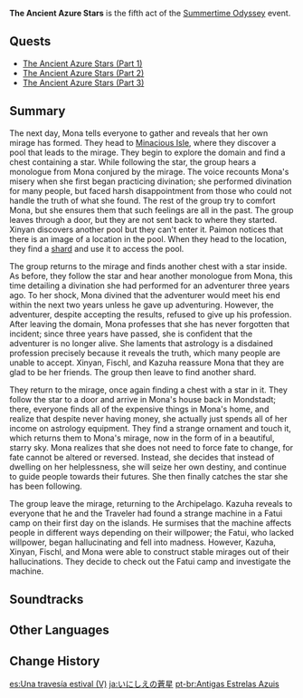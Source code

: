 {{Act Infobox
|image          = Summertime Odyssey Chapter.png
|type           = Story
|event_name     = Summertime Odyssey
|actNum         = V
|actType        = None
|prev           = Immernachtreich Apokalypse
|next           = Like Rhyme and Song, the Summer Reverie
}}
'''The Ancient Azure Stars''' is the fifth act of the [[Summertime Odyssey]] event.

==Quests==
* [[The Ancient Azure Stars (Part 1)]]
* [[The Ancient Azure Stars (Part 2)]]
* [[The Ancient Azure Stars (Part 3)]]

==Summary==
The next day, Mona tells everyone to gather and reveals that her own mirage has formed. They head to [[Minacious Isle/2.8|Minacious Isle]], where they discover a pool that leads to the mirage. They begin to explore the domain and find a chest containing a star. While following the star, the group hears a monologue from Mona conjured by the mirage. The voice recounts Mona's misery when she first began practicing divination; she performed divination for many people, but faced harsh disappointment from those who could not handle the truth of what she found. The rest of the group try to comfort Mona, but she ensures them that such feelings are all in the past. The group leaves through a door, but they are not sent back to where they started. Xinyan discovers another pool but they can't enter it. Paimon notices that there is an image of a location in the pool. When they head to the location, they find a [[Asterism Shard|shard]] and use it to access the pool.

The group returns to the mirage and finds another chest with a star inside. As before, they follow the star and hear another monologue from Mona, this time detailing a divination she had performed for an adventurer three years ago. To her shock, Mona divined that the adventurer would meet his end within the next two years unless he gave up adventuring. However, the adventurer, despite accepting the results, refused to give up his profession. After leaving the domain, Mona professes that she has never forgotten that incident; since three years have passed, she is confident that the adventurer is no longer alive. She laments that astrology is a disdained profession precisely because it reveals the truth, which many people are unable to accept. Xinyan, Fischl, and Kazuha reassure Mona that they are glad to be her friends. The group then leave to find another shard.

They return to the mirage, once again finding a chest with a star in it. They follow the star to a door and arrive in Mona's house back in Mondstadt; there, everyone finds all of the expensive things in Mona's home, and realize that despite never having money, she actually just spends all of her income on astrology equipment. They find a strange ornament and touch it, which returns them to Mona's mirage, now in the form of in a beautiful, starry sky. Mona realizes that she does not need to force fate to change, for fate cannot be altered or reversed. Instead, she decides that instead of dwelling on her helplessness, she will seize her own destiny, and continue to guide people towards their futures. She then finally catches the star she has been following.

The group leave the mirage, returning to the Archipelago. Kazuha reveals to everyone that he and the Traveler had found a strange machine in a Fatui camp on their first day on the islands. He surmises that the machine affects people in different ways depending on their willpower; the Fatui, who lacked willpower, began hallucinating and fell into madness. However, Kazuha, Xinyan, Fischl, and Mona were able to construct stable mirages out of their hallucinations. They decide to check out the Fatui camp and investigate the machine.

==Soundtracks==
{{Soundtracks by Category Table|type=quest}}

==Other Languages==
{{Other Languages
|en      = The Ancient Azure Stars
|zhs     = 亘古的苍星
|zhs_rm  = Gèngǔ de Cāngxīng
|zht     = 亙古的蒼星
|zht_rm  = Gèngǔ de Cāngxīng
|zh_tl   = Azure Stars Throughout Time
|zh_note = {{zh|s=亘古|t=亙古|rm=Gèngǔ}} is a literary term for things that went throughout time.
|ja      = いにしえの蒼星
|ja_rm   = Inishie No Sousei
|ja_tl   = Ancient's Azure Stars
|ko      = 태고의 푸른 별
|ko_rm   = Taego-ui Pureun Byeol
|ko_tl   = Ancient's Blue Star
|es      = Estrellas arcaicas
|es_tl   = Archaic Stars
|fr      = Les anciennes étoiles
|fr_tl   = The Ancient Stars
|ru      = Древние лазурные звёзды
|ru_tl   = The Ancient Azure Stars
|th      = ดาราบรรพกาล
|th_rm   = Dara Banphakan
|th_tl   = The Ancient Star
|vi      = Ánh Sao Lam Cổ Xưa
|vi_tl   = Ancient Blue Starlight
|de      = Die uralten azurblauen Sterne
|de_tl   = The Ancient Azur Blue Stars
|id      = Bintang Biru Kuno
|id_tl   = Ancient Blue Star
|pt      = Antigas Estrelas Azuis
|pt_tl   = Ancient Azure Stars
|tr      = Kadim Okyanus Yıldızları
|tr_tl   = 
|it      = Le antiche stelle azzurre
|it_tl   = 
}}

==Change History==
{{Change History|2.8}}

[[es:Una travesía estival (V)]]
[[ja:いにしえの蒼星]]
[[pt-br:Antigas Estrelas Azuis]]